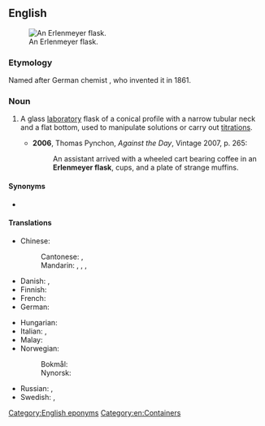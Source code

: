 ==English==
{{wikipedia}}
[[File:Erlenmeyer flask hg.jpg|thumb|An Erlenmeyer flask.]]

===Etymology===
Named after German chemist {{w|Emil Erlenmeyer}}, who invented it in 1861.

===Noun===
{{en-noun}}

# {{lb|en|chemistry}} A glass [[laboratory]] flask of a conical profile with a narrow tubular neck and a flat bottom, used to manipulate solutions or carry out [[titration]]s.
#* '''2006''', Thomas Pynchon, ''Against the Day'', Vintage 2007, p. 265:
#*: An assistant arrived with a wheeled cart bearing coffee in an '''Erlenmeyer flask''', cups, and a plate of strange muffins.

====Synonyms====
* {{l|en|conical flask}}

====Translations====
{{trans-top|conical laboratory flask}}
* Chinese:
*: Cantonese: {{t|yue|錐形瓶}}, {{t|yue|锥形瓶|tr=zeoi1 jing4 ping4}}
*: Mandarin: {{t|cmn|錐形瓶}}, {{t|cmn|锥形瓶|tr=zhuīxíngpíng}}, {{t|cmn|三角燒瓶}}, {{t|cmn|三角烧瓶|tr=sānjiǎo shāopíng}}
* Danish: {{t|da|erlenmeyerkolbe|c}}, {{t|da|konisk kolbe|c}}
* Finnish: {{t|fi|erlenmeyerkolvi}}
* French: {{t+|fr|erlenmeyer}}
* German: {{t|de|Erlenmeyerkolben|m}}
{{trans-mid}}
* Hungarian: {{t|hu|Erlenmeyer-lombik}}
* Italian: {{t+|it|beuta|f}}, {{t|it|matraccio di Erlenmeyer|m}}
* Malay: {{t|ms|kelalang kon}}
* Norwegian:
*: Bokmål: {{t|nb|erlenmeyerkolbe|m}}
*: Nynorsk: {{t|nn|erlenmeyerkolbe|m}}
* Russian: {{t|ru|ко́лба Э́рленме́йера|f}}, {{t|ru|кони́ческая ко́лба|f}}
* Swedish: {{t|sv|E-kolv|c}}, {{t|sv|Erlenmeyerkolv|c}}
{{trans-bottom}}

[[Category:English eponyms]]
[[Category:en:Containers]]